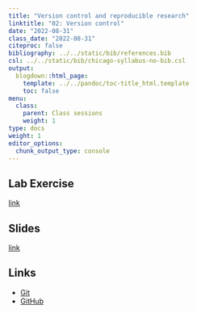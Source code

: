 ```yaml
---
title: "Version control and reproducible research"
linktitle: "02: Version control"
date: "2022-08-31"
class_date: "2022-08-31"
citeproc: false
bibliography: ../../static/bib/references.bib
csl: ../../static/bib/chicago-syllabus-no-bib.csl
output:
  blogdown::html_page:
    template: ../../pandoc/toc-title_html.template
    toc: false
menu:
  class:
    parent: Class sessions
    weight: 1
type: docs
weight: 1
editor_options: 
  chunk_output_type: console
---
```


## Lab Exercise

[link](/PM566/assignment/02-lab)

## Slides

[link](/PM566/slides/02-version-control/slides.html)

## Links

- [Git](https://git-scm.com)
- [GitHub](https://github.com)

